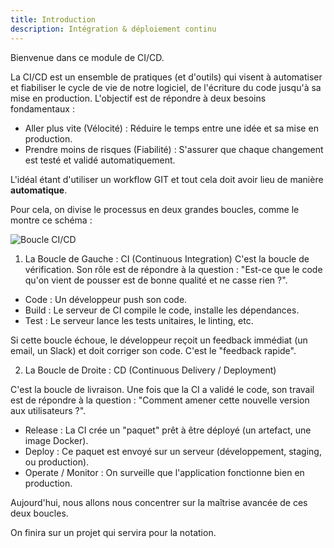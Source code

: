 ```yaml
---
title: Introduction
description: Intégration & déploiement continu
---
```


Bienvenue dans ce module de CI/CD.

La CI/CD est un ensemble de pratiques (et d'outils) qui visent à automatiser et fiabiliser le cycle de vie de notre logiciel, de l'écriture du code jusqu'à sa mise en production.
L'objectif est de répondre à deux besoins fondamentaux :
- Aller plus vite (Vélocité) : Réduire le temps entre une idée et sa mise en production.
- Prendre moins de risques (Fiabilité) : S'assurer que chaque changement est testé et validé automatiquement.

L'idéal étant d'utiliser un workflow GIT et tout cela doit avoir lieu de manière **automatique**.    

Pour cela, on divise le processus en deux grandes boucles, comme le montre ce schéma :

![Boucle CI/CD](/assets/ci-cd-loop.webp)

1. La Boucle de Gauche : CI (Continuous Integration)
C'est la boucle de vérification. Son rôle est de répondre à la question : "Est-ce que le code qu'on vient de pousser est de bonne qualité et ne casse rien ?".

- Code : Un développeur push son code.
- Build : Le serveur de CI compile le code, installe les dépendances.
- Test : Le serveur lance les tests unitaires, le linting, etc.

Si cette boucle échoue, le développeur reçoit un feedback immédiat (un email, un Slack) et doit corriger son code. C'est le "feedback rapide".

2. La Boucle de Droite : CD (Continuous Delivery / Deployment)

C'est la boucle de livraison. Une fois que la CI a validé le code, son travail est de répondre à la question : "Comment amener cette nouvelle version aux utilisateurs ?".
- Release : La CI crée un "paquet" prêt à être déployé (un artefact, une image Docker).
- Deploy : Ce paquet est envoyé sur un serveur (développement, staging, ou production).
- Operate / Monitor : On surveille que l'application fonctionne bien en production.

Aujourd'hui, nous allons nous concentrer sur la maîtrise avancée de ces deux boucles. 

On finira sur un projet qui servira pour la notation.
